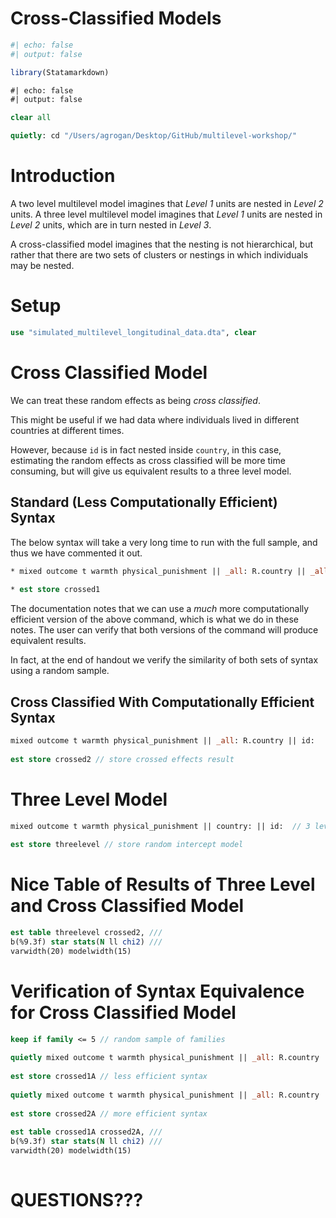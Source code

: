 # Cross-Classified Models

```r
#| echo: false
#| output: false

library(Statamarkdown)

```

```stata
#| echo: false
#| output: false

clear all

quietly: cd "/Users/agrogan/Desktop/GitHub/multilevel-workshop/"

```

# Introduction

A two level multilevel model imagines that *Level 1* units are nested in *Level 2* units. A three level multilevel model imagines that *Level 1* units are nested in *Level 2* units, which are in turn nested in *Level 3*. 

A cross-classified model imagines that the nesting is not hierarchical, but rather that there are two sets of clusters or nestings in which individuals may be nested. 

# Setup

```stata

use "simulated_multilevel_longitudinal_data.dta", clear

```

# Cross Classified Model

We can treat these random effects as being *cross classified*. 

This might be useful if we had data where individuals lived in different countries at different times. 

However, because `id` is in fact nested inside `country`, in this case, estimating the random effects as cross classified will be more time consuming, but will give us equivalent results to a three level model.

## Standard (Less Computationally Efficient) Syntax

The below syntax will take a very long time to run with the full sample, and thus we have commented it out.

```stata
    
* mixed outcome t warmth physical_punishment || _all: R.country || _all: R.id
	
* est store crossed1

```
	
The documentation notes that we can use a *much* more computationally efficient version of the above command, which is what we do in these notes. The user can verify that both versions of the command will produce equivalent results.

In fact, at the end of handout we verify the similarity of both sets of syntax using a random sample.

## Cross Classified With Computationally Efficient Syntax

```stata

mixed outcome t warmth physical_punishment || _all: R.country || id:
	
est store crossed2 // store crossed effects result

```

# Three Level Model

```stata

mixed outcome t warmth physical_punishment || country: || id:  // 3 level w/ random intercepts only
	
est store threelevel // store random intercept model

```
	
# Nice Table of Results of Three Level and Cross Classified Model

```stata

est table threelevel crossed2, ///
b(%9.3f) star stats(N ll chi2) ///
varwidth(20) modelwidth(15)

```

# Verification of Syntax Equivalence for Cross Classified Model

```stata

keep if family <= 5 // random sample of families
	
quietly mixed outcome t warmth physical_punishment || _all: R.country || _all: R.id
	
est store crossed1A // less efficient syntax
	
quietly mixed outcome t warmth physical_punishment || _all: R.country || id:
	
est store crossed2A // more efficient syntax
	
est table crossed1A crossed2A, ///
b(%9.3f) star stats(N ll chi2) ///
varwidth(20) modelwidth(15)
	
```

# QUESTIONS??? 

